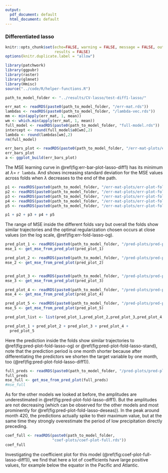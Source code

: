 ```yaml
---
output:
  pdf_document: default
  html_document: default
---
```

### Differentiated lasso {#lasso-diff1}

```r
knitr::opts_chunk$set(echo=FALSE, warning = FALSE, message = FALSE, out.width = '50%', fig.align = 'center',
                      results = FALSE)
options(knitr.duplicate.label = "allow")
```

```r
library(patchwork)
library(ggpubr)
library(raster)
library(glmnet)
library(Hmisc)
source("../code/R/helper-functions.R")
```
```r
path_to_model_folder <- "../results/CV-lasso/test-diff1-lasso/"
```
```r
err_mat <- readRDS(paste0(path_to_model_folder, "/err-mat.rds"))
lambdas <- readRDS(paste0(path_to_model_folder, "/lambda-vec.rds"))
mm <- min(apply(err_mat, 1, mean))
wm <- which.min(apply(err_mat, 1, mean))
full_model <- readRDS(paste0(path_to_model_folder, "full-model.rds"))
intercept <- round(full_model$a0[wm],2)
lambda <- round(lambdas[wm],2)
rm(full_model)
```

```r
err_bars_plot <- readRDS(paste0(path_to_model_folder, "/err-mat-plots/err-bars-plot.rds"))
err_bars_plot
a <- ggplot_build(err_bars_plot)
```

The MSE learning curve in \@ref(fig:err-bar-plot-lasso-diff1) has
its minimum at $\lambda=$ `r lambda`. And shows increasing standard
deviation for the MSE values across folds when $\lambda$ decreases
to the end of the path.

```r
p1 <- readRDS(paste0(path_to_model_folder, "/err-mat-plots/err-plot-fold-1.rds"))
p2 <- readRDS(paste0(path_to_model_folder, "/err-mat-plots/err-plot-fold-2.rds"))
p3 <- readRDS(paste0(path_to_model_folder, "/err-mat-plots/err-plot-fold-3.rds"))
p4 <- readRDS(paste0(path_to_model_folder, "/err-mat-plots/err-plot-fold-4.rds"))
p5 <- readRDS(paste0(path_to_model_folder, "/err-mat-plots/err-plot-fold-5.rds"))

p1 + p2 + p3 + p4 + p5

```
The range of MSE inside the different folds vary but overall
the folds show similar trajectories and the optimal regularization
chosen occurs at close values (on the log scale, \@ref(fig:err-fold-lasso-og).

```r
pred_plot_1 <- readRDS(paste0(path_to_model_folder, "/pred-plots/pred-plot-fold-1.rds"))
mse_1 <- get_mse_from_pred_plot(pred_plot_1)

pred_plot_2 <- readRDS(paste0(path_to_model_folder, "/pred-plots/pred-plot-fold-2.rds"))
mse_2 <- get_mse_from_pred_plot(pred_plot_2)


pred_plot_3 <- readRDS(paste0(path_to_model_folder, "/pred-plots/pred-plot-fold-3.rds"))
mse_3 <- get_mse_from_pred_plot(pred_plot_3)

pred_plot_4 <- readRDS(paste0(path_to_model_folder, "/pred-plots/pred-plot-fold-4.rds"))
mse_4 <- get_mse_from_pred_plot(pred_plot_4)

pred_plot_5 <- readRDS(paste0(path_to_model_folder, "/pred-plots/pred-plot-fold-5.rds"))
mse_5 <- get_mse_from_pred_plot(pred_plot_5)

pred_plot_list <- list(pred_plot_1,pred_plot_2,pred_plot_3,pred_plot_4,pred_plot_5)
```

```r
pred_plot_1 + pred_plot_2 + pred_plot_3 + pred_plot_4 +
  pred_plot_5
```
Here the prediction inside the folds show similar trajectories to  \@ref(fig:pred-plot-fold-lasso-og) or \@ref(fig:pred-plot-fold-lasso-stand),
note that the prediction period is one month shorter because after differentiating
the predictors we shorten the target variable by one month, too (\@ref(fig:pred-plot-fold-lasso-diff1)).

```r
full_preds <- readRDS(paste0(path_to_model_folder, "/pred-plots/pred-plot-full.rds"))
full_preds
mse_full <- get_mse_from_pred_plot(full_preds)
#mse_full
```

As for the other models we looked at before, the amplitudes are underestimated
in \@ref(fig:pred-plot-fold-lasso-diff1). But the amplitudes are not decreasing
(which can be observed for the other models and most prominently for
\@ref(fig:pred-plot-fold-lasso-deseas)). In the peak around month 420,
the predictions actually spike to their maximum value, but at the same time
they strongly overestimate the period of low precipitation directly preceding.


```r
coef_full <- readRDS(paste0(path_to_model_folder,
                     "coef-plots/coef-plot-full.rds"))
coef_full
```
Investigating the coefficient plot for this model (\@ref(fig:coef-plot-full-lasso-diff1)), we find that here a lot of coefficients
have large positive values, for example below the equator in the Pacific and Atlantic.

